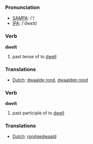 === Pronunciation ===
*[[w:SAMPA|SAMPA]]: /'/
*[[w:IPA|IPA]]: /'dwεlt/

=== Verb ===

'''dwelt'''

# past tense of to [[dwell]]

=== Translations ===
*[[Dutch]]: [[dwaalde rond]], [[dwaalden rond]]

=== Verb ===

'''dwelt'''

# past participle of to [[dwell]]

=== Translations ===
*[[Dutch]]: [[rondgedwaald]]
